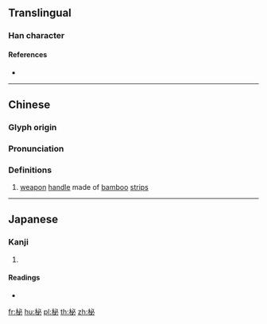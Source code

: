 {{character info/new}}
==Translingual==

===Han character===
{{Han char|rn=75|rad=木|as=05|sn=9|four=43900|canj=DPH|ids=⿰木必}}

====References====
* {{Han ref|kx=0521.010|dkj=14661|dj=0909.020|hdz=21189.040|uh=67F2|ud=26610|bh=CEFC|bd=52988}}

----

==Chinese==
{{zh-forms}}

===Glyph origin===
{{Han etym}}

===Pronunciation===
{{zh-pron
|m=bì
|c=bei3
|mc=y
|oc=y
|ma=
|cat=n
}}

===Definitions===
{{zh-hanzi}}

# [[weapon]] [[handle]] made of [[bamboo]] [[strip]]s

----

==Japanese==

===Kanji===
{{ja-kanji|grade=|rs=木05}}

# {{defn|lang=ja|sort=木05}}

====Readings====
* {{ja-readings|on=[[ひ]] (hi), [[ひつ]] (hitsu), [[びち]] (bichi)|kun=[[にぎり]] (nigiri)}}

[[fr:柲]]
[[hu:柲]]
[[pl:柲]]
[[th:柲]]
[[zh:柲]]